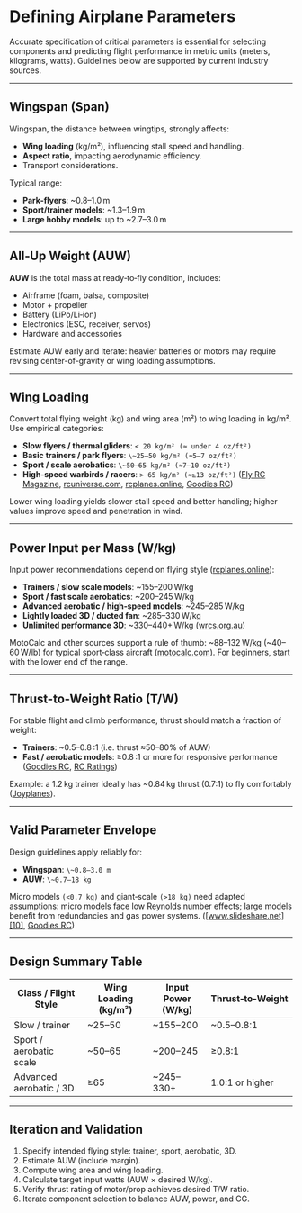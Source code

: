 # Defining Airplane Parameters

Accurate specification of critical parameters is essential for selecting components and predicting flight performance in metric units (meters, kilograms, watts). Guidelines below are supported by current industry sources.

---

## Wingspan (Span)

Wingspan, the distance between wingtips, strongly affects:

* **Wing loading** (kg/m²), influencing stall speed and handling.
* **Aspect ratio**, impacting aerodynamic efficiency.
* Transport considerations.

Typical range:

* **Park‑flyers**: \~0.8–1.0 m
* **Sport/trainer models**: \~1.3–1.9 m
* **Large hobby models**: up to \~2.7–3.0 m

---

## All‑Up Weight (AUW)

**AUW** is the total mass at ready‑to‑fly condition, includes:

* Airframe (foam, balsa, composite)
* Motor + propeller
* Battery (LiPo/Li‑ion)
* Electronics (ESC, receiver, servos)
* Hardware and accessories

Estimate AUW early and iterate: heavier batteries or motors may require revising center-of-gravity or wing loading assumptions.

---

## Wing Loading

Convert total flying weight (kg) and wing area (m²) to wing loading in kg/m². Use empirical categories:

* **Slow flyers / thermal gliders**: ```< 20 kg/m² (≈ under 4 oz/ft²)```
* **Basic trainers / park flyers**: ```\~25–50 kg/m² (≈5–7 oz/ft²)```
* **Sport / scale aerobatics**: ```\~50–65 kg/m² (≈7–10 oz/ft²)```
* **High‑speed warbirds / racers**: ```> 65 kg/m² (≈≥13 oz/ft²)``` ([Fly RC Magazine][1], [rcuniverse.com][2], [rcplanes.online][3], [Goodies RC][4])

Lower wing loading yields slower stall speed and better handling; higher values improve speed and penetration in wind.

---

## Power Input per Mass (W/kg)

Input power recommendations depend on flying style ([rcplanes.online][3]):

* **Trainers / slow scale models**: \~155–200 W/kg
* **Sport / fast scale aerobatics**: \~200–245 W/kg
* **Advanced aerobatic / high‑speed models**: \~245–285 W/kg
* **Lightly loaded 3D / ducted fan**: \~285–330 W/kg
* **Unlimited performance 3D**: \~330–440+ W/kg ([wrcs.org.au][5])

MotoCalc and other sources support a rule of thumb: \~88–132 W/kg (\~40–60 W/lb) for typical sport‑class aircraft ([motocalc.com][6]). For beginners, start with the lower end of the range.

---

## Thrust-to-Weight Ratio (T/W)

For stable flight and climb performance, thrust should match a fraction of weight:

* **Trainers**: \~0.5–0.8 :1 (i.e. thrust ≈50–80% of AUW)
* **Fast / aerobatic models**: ≥0.8 :1 or more for responsive performance ([Goodies RC][7], [RC Ratings][8])

Example: a 1.2 kg trainer ideally has \~0.84 kg thrust (0.7:1) to fly comfortably ([Joyplanes][9]).

---

## Valid Parameter Envelope

Design guidelines apply reliably for:

* **Wingspan**: ```\~0.8–3.0 m```
* **AUW**: ```\~0.7–18 kg```

Micro models ```(<0.7 kg)``` and giant‑scale ```(>18 kg)``` need adapted assumptions: micro models face low Reynolds number effects; large models benefit from redundancies and gas power systems. ([www.slideshare.net][10], [Goodies RC][11])

---

## Design Summary Table

| Class / Flight Style    | Wing Loading (kg/m²) | Input Power (W/kg) | Thrust‑to‑Weight |
| ----------------------- | -------------------- | ------------------ | ---------------- |
| Slow / trainer          | \~25–50              | \~155–200          | \~0.5–0.8:1      |
| Sport / aerobatic scale | \~50–65              | \~200–245          | ≥0.8:1           |
| Advanced aerobatic / 3D | ≥65                  | \~245–330+         | 1.0:1 or higher  |

---

## Iteration and Validation

1. Specify intended flying style: trainer, sport, aerobatic, 3D.
2. Estimate AUW (include margin).
3. Compute wing area and wing loading.
4. Calculate target input watts (AUW × desired W/kg).
5. Verify thrust rating of motor/prop achieves desired T/W ratio.
6. Iterate component selection to balance AUW, power, and CG.

[1]: https://www.flyrc.com/wing-load-calculator/ "Fly RC Wing Load Calculator"
[2]: https://www.rcuniverse.com/forum/rc-jets-120/11665857-thrust-weight-ratios.html "Thrust to weight ratios - RCU Forums - RC Universe"
[3]: https://rcplanes.online/setup_guidelines.htm "Guide Lines to Choose RC Plane's Power System"
[4]: https://www.goodiesrc.com/rc-plane-weight/ "RC Plane Weight: The Ultimate Guide - Goodies RC"
[5]: https://wrcs.org.au/WP1/electric-rc-airplanes/ "How to determine a Model’s Electric Power Requirements"
[6]: https://www.motocalc.com/tutorial/tutorial.pdf "Model Aircraft Power System Selection Using Your Computer - MotoCalc"
[7]: https://www.goodiesrc.com/how-much-thrust-to-weight-for-rc-planes/ "My Guide To Thrust To Weight Ratio For RC Planes"
[8]: https://rcratings.com/rc-airplane-electric-motor-calculator/ "RC Airplane Electric Motor Calculator - RC Ratings"
[9]: https://joyplanes.com/en/power-to-weight-ratio-rc-aircraft/ "Power to weight ratio in rc aircraft | The right motor and prop - Joyplanes"
[10]: https://www.slideshare.net/slideshow/rc-plane-and-aerofoil-design-bst-caculations-211-1pdf/255342440 "RC Plane and Aerofoil Design bst - CACULATIONS 2-1-1 (1).pdf"
[11]: https://www.goodiesrc.com/how-much-weight-can-a-rc-plane-carry/ "How Much Weight Can An RC Plane Carry? 8 Factors To Consider!"
